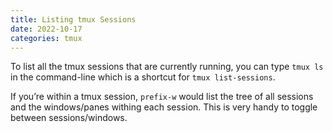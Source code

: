 ```yaml
---
title: Listing tmux Sessions
date: 2022-10-17
categories: tmux
---
```

To list all the tmux sessions that are currently running, you can type `tmux ls` in the command-line which is a shortcut for `tmux list-sessions`.

If you're within a tmux session, `prefix-w` would list the tree of all sessions and the windows/panes withing each session. This is very handy to toggle between sessions/windows.

